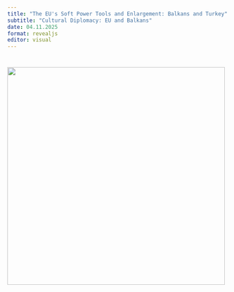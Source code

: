 ```yaml
---
title: "The EU's Soft Power Tools and Enlargement: Balkans and Turkey"
subtitle: "Cultural Diplomacy: EU and Balkans"
date: 04.11.2025
format: revealjs
editor: visual
---
```


# ![](images/Build%20a%20Library%20Project-16.png){width="495"}
